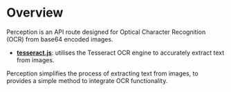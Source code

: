 # Overview

Perception is an API route designed for Optical Character Recognition (OCR) from base64 encoded images.

- [**tesseract.js**](https://www.npmjs.com/package/tesseract.js/v/2.1.1): utilises the Tesseract OCR engine to accurately extract text from images.

Perception simplifies the process of extracting text from images, to provides a simple method to integrate OCR functionality.
